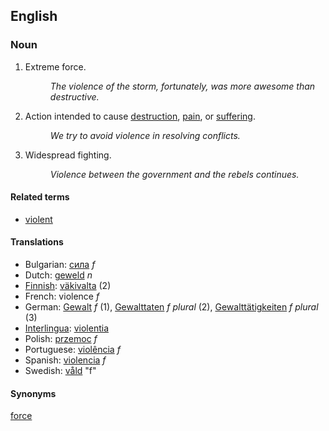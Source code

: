==English==
===Noun===
# Extreme force.
#: ''The violence of the storm, fortunately, was more awesome than destructive.''
# Action intended to cause [[destruction]], [[pain]], or [[suffer]]ing.
#: ''We try to avoid violence in resolving conflicts.''
# Widespread fighting.
#: ''Violence between the government and the rebels continues.''

====Related terms====
*[[violent]]

====Translations====
*Bulgarian: [[сила]] ''f''
*Dutch: [[geweld]] ''n''
*[[Finnish]]: [[väkivalta]] (2)
*French: violence ''f''
*German: [[Gewalt]] ''f'' (1), [[Gewalttaten]] ''f'' ''plural'' (2), [[Gewalttätigkeiten]] ''f'' ''plural'' (3)
*[[Interlingua]]: [[violentia]]
*Polish: [[przemoc]] ''f''
*Portuguese: [[violência]] ''f''
*Spanish: [[violencia]] ''f''
*Swedish: [[våld]] "f"

====Synonyms====
[[force]]
